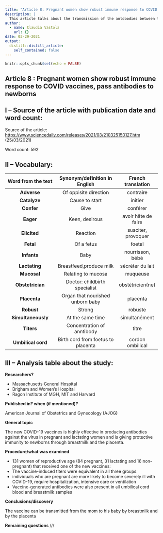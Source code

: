 ```yaml
---
title: "Article 8: Pregnant women show robust immune response to COVID vaccines, pass antibodies to newborns"
description: |
  This article talks about the transmission of the antobodies between the mom and his baby.
author:
  - name: Claudia Vastola
    url: {}
date: 03-29-2021
output:
  distill::distill_article:
    self_contained: false
---
```


```r
knitr::opts_chunk$set(echo = FALSE)
```

## Article 8 : Pregnant women show robust immune response to COVID vaccines, pass antibodies to newborns


## I – Source of the article with publication date and word count:


Source of the article:  <https://www.sciencedaily.com/releases/2021/03/210325150127.htm> (25/03/2021)


Word count: 592


## II – Vocabulary: 


| Word from the text | Synonym/definition in English | French translation | 
|:----------:|:-------------:|:------:|
| **Adverse** | Of oppisite direction | contraire |
| **Catalyze** | Cause to start | initier |
| **Confer** | Give | conférer |
| **Eager** | Keen, desirous | avoir hâte de faire |
| **Elicited** | Reaction | susciter, provoquer |
| **Fetal** | Of a fetus | foetal |
| **Infants** | Baby | nourrisson, bébé |
| **Lactating** | Breastfeed,produce milk | sécréter du lait |
| **Mucosal** | Relating to mucosa | muqueuse |
| **Obstetrician** | Doctor: childbirth specialist | obstétricien(ne)|
| **Placenta** | Organ that nourished unborn baby | placenta |
| **Robust** | Strong | robuste |
| **Simultaneously** | At the same time | simultanément |
| **Titers** | Concentration of anntibody | titre |
| **Umbilical cord** | Birth cord from foetus to placenta | cordon ombilical |



## III – Analysis table about the study:


**Researchers?** 


* Massachusetts General Hospital
* Brigham and Women's Hospital 
* Ragon Institute of MGH, MIT and Harvard


**Published in? when (if mentioned)?**  


American Journal of Obstetrics and Gynecology (AJOG)


**General topic**  


The new COVID-19 vaccines is highly effective in producing antibodies against the virus in pregnant and lactating women and is giving protective immunity to newborns through breastmilk and the placenta.


**Procedure/what was examined** 


* 131 women of reproductive age (84 pregnant, 31 lactating and 16 non-pregnant) that received one of the new vaccines: 
* The vaccine-induced titers were equivalent in all three groups
* individuals who are pregnant are more likely to become severely ill with COVID-19, require hospitalization, intensive care or ventilation 
* Vaccine-generated antibodies were also present in all umbilical cord blood and breastmilk samples 


**Conclusions/discovery**   

 
The vaccine can be transmitted from the mom to his baby by breastmilk and by the placenta
 
 
**Remaining questions**   ///

